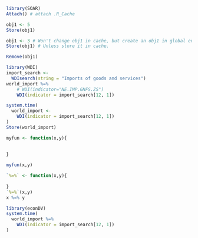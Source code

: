 ```r
library(SOAR)
Attach() # attach .R_Cache 

obj1 <- 5
Store(obj1)

obj1 <- 3 # Won't change obj1 in cache, but create an obj1 in global environment.
Store(obj1) # Unless store it in cache.

Remove(obj1)
```


```r
library(WDI)
import_search <-
  WDIsearch(string = "Imports of goods and services")
world_import %=%
    # WDI(indicator="NE.IMP.GNFS.ZS")
    WDI(indicator = import_search[12, 1])
```

```r
system.time(
  world_import <-
    WDI(indicator = import_search[12, 1])
)
Store(world_import)
```

```r
myfun <- function(x,y){
  
  
}

myfun(x,y)
```

```r
`%=%` <- function(x,y){
  
}
`%=%`(x,y)
x %=% y
```


```r
library(econDV)
system.time(
  world_import %=%
    WDI(indicator = import_search[12, 1])
)
```

